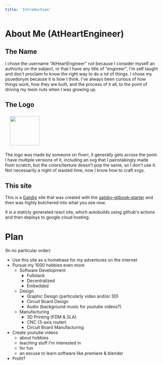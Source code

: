 ```yaml
---
title: 'Introduction'
---
```


# About Me (AtHeartEngineer)

## The Name

I chose the username "AtHeartEngineer" not because I consider myself an authority on the subject, or that I have any title of "engineer", I'm self taught and don't proclaim to know the right way to do a lot of things. I chose my psuedonym because it is how I think. I've always been curious of how things work, how they are built, and the process of it all, to the point of driving my mom nuts when I was growing up.

## The Logo

<img
  src="https://s3.amazonaws.com/atheart.engineering/AtHeartEngineerLogo_small.png"
  width="96"
  style="margin: 0.5rem 1rem"
/>

The logo was made by someone on fiverr, it generally gets across the point. I have multiple versions of it, including an svg that I painstakingly made from scratch, but the colors/texture doesn't pop the same, so I don't use it. Not necessarily a night of wasted time, now I know how to craft svgs.

## This site

This is a [Gatsby](https://www.gatsbyjs.com/) site that was created with the [gatsby-gitbook-starter](https://www.gatsbyjs.com/starters/hasura/gatsby-gitbook-starter) and then was highly butchered into what you see now.

It is a staticly generated react site, which autobuilds using github's actions and then deploys to google cloud hosting.

# Plan

(In no particular order)

- Use this site as a homebase for my adventures on the internet
- Pursue my 1000 hobbies even more
  - Software Development
    - Fullstack
    - Decentralized
    - Embedded
  - Design
    - Graphic Design (particularly video and/or 3D)
    - Circuit Board Design
    - Audio (background music for youtube videos?)
  - Manufacturing
    - 3D Printing (FDM & SLA)
    - CNC (3-axis router)
    - Circuit Board Manufacturing
- Create youtube videos
  - about hobbies
  - teaching stuff I'm interested in
  - for fun
  - an excuse to learn software like premiere & blender
- Profit?
